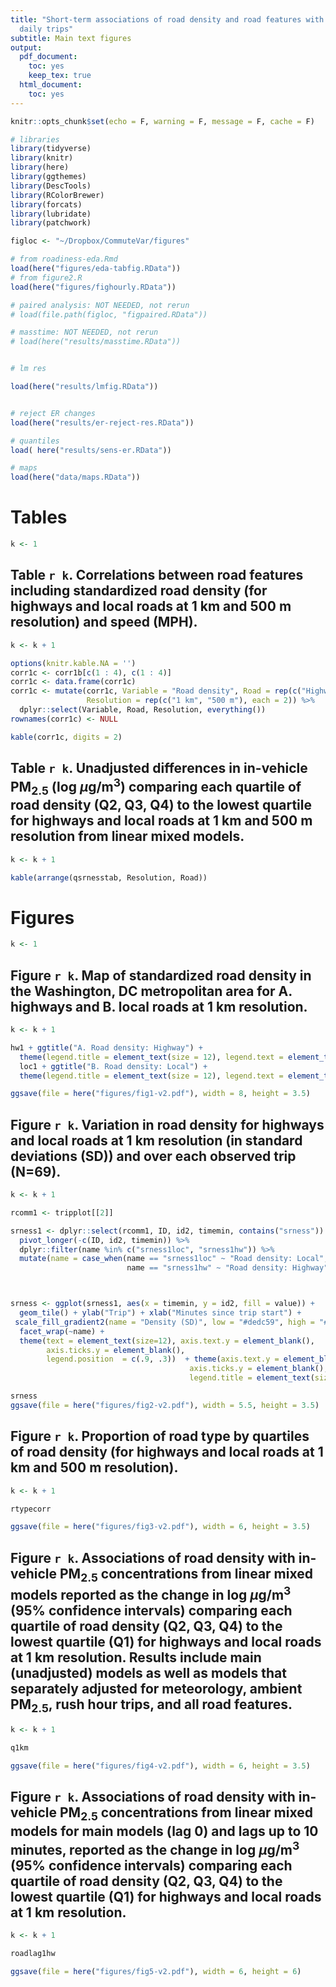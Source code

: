```yaml
---
title: "Short-term associations of road density and road features with in-vehicle PM2.5 during
  daily trips"
subtitle: Main text figures
output:
  pdf_document:
    toc: yes
    keep_tex: true
  html_document:
    toc: yes
---
```


```r
knitr::opts_chunk$set(echo = F, warning = F, message = F, cache = F)
```

```r
# libraries
library(tidyverse)
library(knitr)
library(here)
library(ggthemes)
library(DescTools)
library(RColorBrewer)
library(forcats)
library(lubridate)
library(patchwork)

figloc <- "~/Dropbox/CommuteVar/figures"

# from roadiness-eda.Rmd
load(here("figures/eda-tabfig.RData"))
# from figure2.R
load(here("figures/fighourly.RData"))

# paired analysis: NOT NEEDED, not rerun
# load(file.path(figloc, "figpaired.RData"))

# masstime: NOT NEEDED, not rerun
# load(here("results/masstime.RData"))


# lm res

load(here("results/lmfig.RData"))


# reject ER changes
load(here("results/er-reject-res.RData"))

# quantiles
load( here("results/sens-er.RData"))

# maps
load(here("data/maps.RData"))
```




# Tables

```r
k <- 1

```



## Table `r k`. Correlations between road features including standardized road density (for highways and local roads at 1 km and 500 m resolution) and speed (MPH).

```r
k <- k + 1
```

```r
options(knitr.kable.NA = '')
corr1c <- corr1b[c(1 : 4), c(1 : 4)]
corr1c <- data.frame(corr1c)
corr1c <- mutate(corr1c, Variable = "Road density", Road = rep(c("Highway", "Local"), 2),
                 Resolution = rep(c("1 km", "500 m"), each = 2)) %>% 
  dplyr::select(Variable, Road, Resolution, everything())
rownames(corr1c) <- NULL

kable(corr1c, digits = 2)
```

## Table `r k`. Unadjusted differences in in-vehicle PM$_{2.5}$ (log $\mu$g/m$^3$) comparing each quartile of road density (Q2, Q3, Q4) to the lowest quartile for highways and local roads at 1 km and 500 m resolution from linear mixed models.

```r
k <- k + 1
```

```r
kable(arrange(qsrnesstab, Resolution, Road))

```


# Figures
```r
k <- 1

```


## Figure `r k`. Map of standardized road density in the Washington, DC metropolitan area for A. highways and B. local roads at 1 km resolution.

```r
k <- k + 1
```


```r
hw1 + ggtitle("A. Road density: Highway") +
  theme(legend.title = element_text(size = 12), legend.text = element_text(size = 12), title = element_text(size = 10)) +
  loc1 + ggtitle("B. Road density: Local") +
  theme(legend.title = element_text(size = 12), legend.text = element_text(size = 12), title = element_text(size = 10))

ggsave(file = here("figures/fig1-v2.pdf"), width = 8, height = 3.5)

```

## Figure `r k`. Variation in road density for highways and local roads at 1 km resolution (in standard deviations (SD)) and over each observed trip (N=69).  

```r
k <- k + 1
```


```r
rcomm1 <- tripplot[[2]]
```

```r
srness1 <- dplyr::select(rcomm1, ID, id2, timemin, contains("srness")) %>%
  pivot_longer(-c(ID, id2, timemin)) %>%
  dplyr::filter(name %in% c("srness1loc", "srness1hw")) %>%
  mutate(name = case_when(name == "srness1loc" ~ "Road density: Local",
                          name == "srness1hw" ~ "Road density: Highway")) 



srness <- ggplot(srness1, aes(x = timemin, y = id2, fill = value)) +
  geom_tile() + ylab("Trip") + xlab("Minutes since trip start") +
 scale_fill_gradient2(name = "Density (SD)", low = "#dedc59", high = "#5c3a85", mid = "white") +
  facet_wrap(~name) +
  theme(text = element_text(size=12), axis.text.y = element_blank(),
        axis.ticks.y = element_blank(),
        legend.position  = c(.9, .3))  + theme(axis.text.y = element_blank(),
                                        axis.ticks.y = element_blank(),
                                        legend.title = element_text(size = 10))

srness
ggsave(file = here("figures/fig2-v2.pdf"), width = 5.5, height = 3.5)

```



## Figure `r k`. Proportion of road type by quartiles of road density (for highways and local roads at 1 km and 500 m resolution).

```r
k <- k + 1
```


```r
rtypecorr 

ggsave(file = here("figures/fig3-v2.pdf"), width = 6, height = 3.5)
```


## Figure `r k`. Associations of road density with in-vehicle PM$_{2.5}$ concentrations from linear mixed models reported as the change in log $\mu$g/m$^3$ (95% confidence intervals) comparing each quartile of road density (Q2, Q3, Q4) to the lowest quartile (Q1) for highways and local roads at 1 km resolution. Results include main (unadjusted) models as well as models that separately adjusted for meteorology, ambient PM$_{2.5}$, rush hour trips, and all road features.

```r
k <- k + 1

```


```r
q1km

ggsave(file = here("figures/fig4-v2.pdf"), width = 6, height = 3.5)

```


## Figure `r k`. Associations of road density with in-vehicle PM$_{2.5}$ concentrations from linear mixed models for main models (lag 0) and lags up to 10 minutes, reported as the change in log $\mu$g/m$^3$ (95% confidence intervals) comparing each quartile of road density (Q2, Q3, Q4) to the lowest quartile (Q1) for highways and local roads at 1 km resolution.


```r
k <- k + 1
```


```r
roadlag1hw 

ggsave(file = here("figures/fig5-v2.pdf"), width = 6, height = 6)

```



